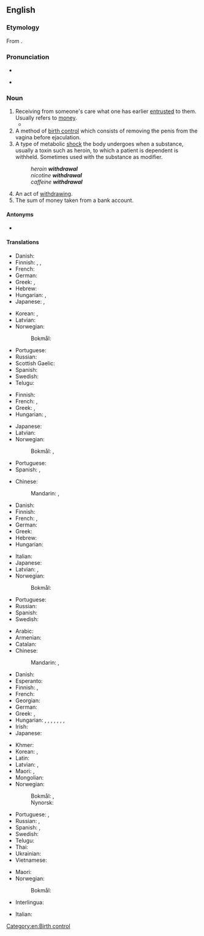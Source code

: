 ==English==
{{wikipedia}}

===Etymology===
From {{suffix|en|withdraw|al}}.

===Pronunciation===
* {{IPA|en|/wɪðˈdɹɔː(ə)l/|/wɪθˈdɹɔː(ə)l/}}
* {{a|intrusive r}} {{IPA|en|/wɪðˈdɹɔːɹəl/|/wɪθˈdɹɔːɹəl/}}

===Noun===
{{en-noun|~}}

# Receiving from someone's care what one has earlier [[entrusted]] to them. Usually refers to [[money]].
#* {{quote-book|en|year=1973 |title=American jurisprudence: a modern comprehensive text statement of American Law, State and Federal, Volume 69|author=|page=852 |ISBN=|passage=In view of the second aspect of its control function, the Federal Reserve Board prohibits, with specified limited exceptions, the '''wisthdrawal''' of securities from general accounts where such '''withdrawals''' would undermargin such accounts.}}
# A method of [[birth control]] which consists of removing the penis from the vagina before ejaculation.
# A type of metabolic [[shock]] the body undergoes when a substance, usually a toxin such as heroin, to which a patient is dependent is withheld. Sometimes used with the substance as modifier.
#: ''heroin '''withdrawal'''''
#: ''nicotine '''withdrawal'''''
#: ''caffeine '''withdrawal'''''
# An act of [[withdraw]]ing.
# The sum of money taken from a bank account.

====Antonyms====
* {{sense|receiving from someone's care}} {{l|en|deposit}}

====Translations====
{{trans-top|receiving from someone's care what one has earlier entrusted to them}}
* Danish: {{t|da|udtræk|n}}
* Finnish: {{t+|fi|nosto}} {{qualifier|money from a bank}}, {{t+|fi|otto}} {{qualifier|money from a bank}}, {{t|fi|poisvetäminen}}
* French: {{t+|fr|retrait|m}}
* German: {{t+|de|Entnahme|f}}
* Greek: {{t+|el|ανάληψη|f}}, {{t+|el|ανάκληση|f}}
* Hebrew: {{t|he|משיכה|f|tr=meshikhá}}
* Hungarian: {{t|hu|pénzfelvétel}}, {{t|hu|készpénzfelvétel}}
* Japanese: {{t+|ja|引き出し|tr=hikidashi}}, {{t|ja|出金|tr=shukkin}}
{{trans-mid}}
* Korean: {{t+|ko|인출}}, {{t|ko|출금}}
* Latvian: {{t|lv|izņemšana|f}}
* Norwegian:
*: Bokmål: {{t|nb|uttak|n}} {{qualifier|money from a bank}}
* Portuguese: {{t+|pt|saque|m}}
* Russian: {{t+|ru|сня́тие|n}} {{qualifier|money from a bank}}
* Scottish Gaelic: {{qualifier|money}} {{t|gd|togail|f}}
* Spanish: {{t+|es|retirada|f}}
* Swedish: {{t+|sv|uttag|c}} {{qualifier|money from a bank}}
* Telugu: {{t+|te|ఉపసంహరణ}}
{{trans-bottom}}

{{trans-top|method of birth control}}
* Finnish: {{t|fi|keskeytetty yhdyntä}}
* French: {{t+|fr|retrait|m}}, {{t+|fr|coït interrompu|m}}
* Greek: {{t+|el|τράβηγμα|n}} {{qualifier|colloquial}}, {{t+|el|διακοπτόμενη συνουσία|f}}
* Hungarian: {{t|hu|megszakított közösülés}}, {{t|hu|megszakításos közösülés}}
{{trans-mid}}
* Japanese: {{t|ja|膣外射精|tr=chitsugai-shasei}}
* Latvian: {{t|lv|pārtrauktais dzimumakts|m}}
* Norwegian:
*: Bokmål: {{t|nb|coitus interruptus}}, {{t|nb|[[hoppe|hoppe av i svingen]]}}
* Portuguese: {{t+|pt|coito interrompido}}
* Spanish: {{t+|es|coitus interruptus}}, {{t|es|marcha atrás|f}}
{{trans-bottom}}

{{trans-top|type of metabolic shock}}
* Chinese:
*: Mandarin: {{t|cmn|戒斷症狀}}, {{t|cmn|戒断症状|tr=jièduàn zhèngzhuàng}}
* Danish: {{t|da|abstinens|c}}
* Finnish: {{t|fi|vierotusoireet|p}}
* French: {{t+|fr|sevrage|m}} {{qualifier|process}}, {{t+|fr|manque|m}} {{qualifier|status}}
* German: {{t+|de|Entzug|m}}
* Greek: {{t+|el|στερητικό σύνδρομο|n}}
* Hebrew: {{t+|he|גְּמִילָה|f|tr=gmilá}}
* Hungarian: {{t+|hu|elvonás}}
{{trans-mid}}
* Italian: {{t+|it|astinenza|f}}
* Japanese: {{t+|ja|禁断症状|tr=きんだんしょうじょう, kindan-shōjō}}
* Latvian: {{t|lv|abstinences simptomi|m-p}}, {{t|lv|lomkas|f-p}} {{qualifier|colloquial}}
* Norwegian:
*: Bokmål: {{t+|nb|abstinens|m}}
* Portuguese: {{t|pt|síndrome de abstinência|f}}
* Russian: {{t+|ru|ломка|f}}
* Spanish: {{t|es|síndrome de abstinencia|m}}
* Swedish: {{t+|sv|abstinens|c}}
{{trans-bottom}}

{{trans-top|act of withdrawing}}
* Arabic: {{t|ar|اِنْسِحَاب|m}}
* Armenian: {{t-needed|hy}}
* Catalan: {{t+|ca|retirada|f}}
* Chinese:
*: Mandarin: {{t+|cmn|提款|tr=tíkuǎn}} {{qualifier|from a bank}}, {{t+|cmn|撤退|tr=chètuì|sc=Hani}} {{qualifier|retreat}}
* Danish: {{t|da|tilbagetrækning|c}}
* Esperanto: {{t|eo|retiriĝo}}
* Finnish: {{t+|fi|vetäytyminen}}, {{t+|fi|vieroitus}}
* French: {{t+|fr|retrait|m}}
* Georgian: {{t-needed|ka}}
* German: {{t+|de|Entzug|m}}
* Greek: {{t+|el|απόσυρση|f}}, {{t+|el|αποχώρηση|f}}
* Hungarian: {{q|each with different objects}} {{t+|hu|kivonás}}, {{t+|hu|bevonás}}, {{t|hu|megvonás}}, {{t+|hu|visszavonás}}, {{t+|hu|visszavétel}}, {{q|reflexively}} {{t+|hu|visszavonulás}}, {{t+|hu|visszahúzódás}}, {{t+|hu|visszalépés}}
* Irish: {{t|ga|aistarraingt|f}}
* Japanese: {{t+|ja|引き出し|tr=ひきだし, hikidashi}}
{{trans-mid}}
* Khmer: {{t-needed|km}}
* Korean: {{t+|ko|인출}}, {{t|ko|출금}}
* Latin: {{t|la|recessus|m}}
* Latvian: {{t|lv|izvešana|f}} {{qualifier|troops}}, {{t|lv|izņemšana|f}}
* Maori: {{t|mi|unuhanga}}, {{t|mi|taui}} {{qualifier|as in retreat or flight}}
* Mongolian: {{t-needed|mn}}
* Norwegian:
*: Bokmål: {{t|nb|tilbaketrekking|m|f}}, {{t|nb|tilbaketrekning|m|f}}
*: Nynorsk: {{t|nn|tilbaketrekking|f}}
* Portuguese: {{t+|pt|retirada|f}}, {{t+|pt|saque|m}}
* Russian: {{t+|ru|вы́вод|m}} {{qualifier|of troops}}, {{t+|ru|сня́тие|m}} {{qualifier|from a bank}}
* Spanish: {{t+|es|retirada|f}}, {{t+|es|disposición|f}}
* Swedish: {{t+check|sv|utträde|n}}
* Telugu: {{t+|te|ఉపసంహరణ}}
* Thai: {{t-needed|th}}
* Ukrainian: {{t|uk|ви́ведення|n}}
* Vietnamese: {{t-needed|vi}}
{{trans-bottom}}

{{trans-top|A sum of money taken from an account}}
{{trans-mid}}
* Maori: {{t|mi|moni tango}}
* Norwegian:
*: Bokmål: {{t|nb|uttak|n}}
{{trans-bottom}}

{{checktrans-top}}
* Interlingua: {{t-check|ia|retiramento}}
{{trans-mid}}
* Italian: {{t-check|it|[[ritiro]] [[ritrattazione]]}}
{{trans-bottom}}

[[Category:en:Birth control]]